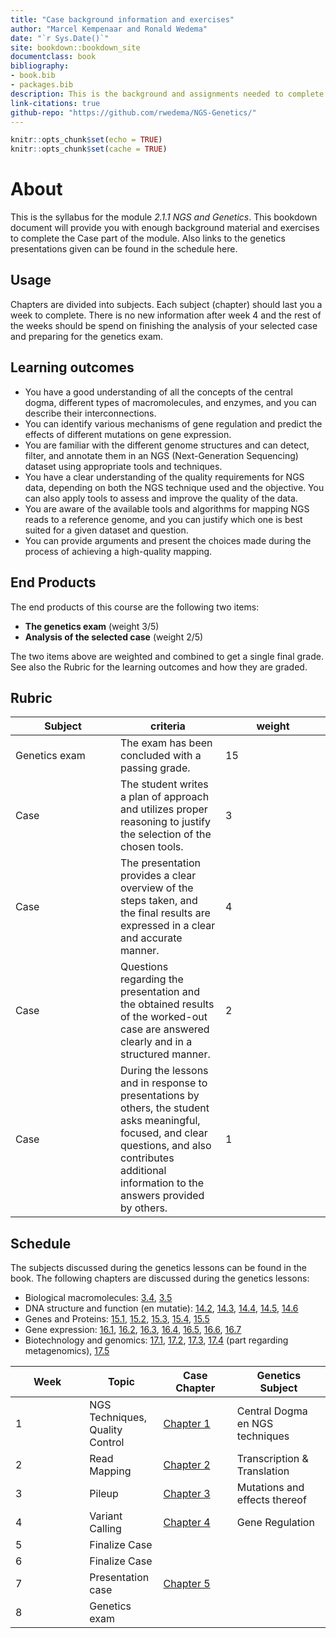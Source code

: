 ```yaml
---
title: "Case background information and exercises"
author: "Marcel Kempenaar and Ronald Wedema"
date: "`r Sys.Date()`"
site: bookdown::bookdown_site
documentclass: book
bibliography:
- book.bib
- packages.bib
description: This is the background and assignments needed to complete module 2.1.1
link-citations: true
github-repo: "https://github.com/rwedema/NGS-Genetics/"
---
```


```r
knitr::opts_chunk$set(echo = TRUE)
knitr::opts_chunk$set(cache = TRUE)
```

# About {.unnumbered}

This is the syllabus for the module *2.1.1 NGS and Genetics*. This bookdown document will provide you with enough background material and exercises to complete the Case part of the module. Also links to the genetics presentations given can be found in the schedule here.

## Usage {.unnumbered}

Chapters are divided into subjects. Each subject (chapter) should last you a week to complete. There is no new information after week 4 and the rest of the weeks should be spend on finishing the analysis of your selected case and preparing for the genetics exam.

## Learning outcomes {.unnumbered}

-   You have a good understanding of all the concepts of the central dogma, different types of macromolecules, and enzymes, and you can describe their interconnections.
-   You can identify various mechanisms of gene regulation and predict the effects of different mutations on gene expression.
-   You are familiar with the different genome structures and can detect, filter, and annotate them in an NGS (Next-Generation Sequencing) dataset using appropriate tools and techniques.
-   You have a clear understanding of the quality requirements for NGS data, depending on both the NGS technique used and the objective. You can also apply tools to assess and improve the quality of the data.
-   You are aware of the available tools and algorithms for mapping NGS reads to a reference genome, and you can justify which one is best suited for a given dataset and question.
-   You can provide arguments and present the choices made during the process of achieving a high-quality mapping.

## End Products {.unnumbered}

The end products of this course are the following two items:

-   **The genetics exam** (weight 3/5)
-   **Analysis of the selected case** (weight 2/5)

The two items above are weighted and combined to get a single final grade. See also the Rubric for the learning outcomes and how they are graded.

## Rubric {.unnumbered}

| Subject       | criteria                                                                                                                                                                                                 | weight |
|------------------------|------------------------|------------------------|
| Genetics exam | The exam has been concluded with a passing grade.                                                                                                                                                        | 15     |
| Case          | The student writes a plan of approach and utilizes proper reasoning to justify the selection of the chosen tools.                                                                                        | 3      |
| Case          | The presentation provides a clear overview of the steps taken, and the final results are expressed in a clear and accurate manner.                                                                       | 4      |
| Case          | Questions regarding the presentation and the obtained results of the worked-out case are answered clearly and in a structured manner.                                                                    | 2      |
| Case          | During the lessons and in response to presentations by others, the student asks meaningful, focused, and clear questions, and also contributes additional information to the answers provided by others. | 1      |

## Schedule {.unnumbered}

The subjects discussed during the genetics lessons can be found in the [ ]() book. The following chapters are discussed during the genetics lessons:

-   Biological macromolecules: [3.4](https://openstax.org/books/biology-2e/pages/3-4-proteins), [3.5](https://openstax.org/books/biology-2e/pages/3-5-nucleic-acids)
-   DNA structure and function (en mutatie): [14.2](https://openstax.org/books/biology-2e/pages/14-2-dna-structure-and-sequencing), [14.3](https://openstax.org/books/biology-2e/pages/14-3-basics-of-dna-replication), [14.4](https://openstax.org/books/biology-2e/pages/14-4-dna-replication-in-prokaryotes), [14.5](https://openstax.org/books/biology-2e/pages/14-5-dna-replication-in-eukaryotes), [14.6](https://openstax.org/books/biology-2e/pages/14-6-dna-repair)
-   Genes and Proteins: [15.1](https://openstax.org/books/biology-2e/pages/15-1-the-genetic-code), [15.2](https://openstax.org/books/biology-2e/pages/15-2-prokaryotic-transcription), [15.3](https://openstax.org/books/biology-2e/pages/15-3-eukaryotic-transcription), [15.4](https://openstax.org/books/biology-2e/pages/15-4-rna-processing-in-eukaryotes), [15.5](https://openstax.org/books/biology-2e/pages/15-5-ribosomes-and-protein-synthesis)
-   Gene expression: [16.1](https://openstax.org/books/biology-2e/pages/16-1-regulation-of-gene-expression), [16.2](https://openstax.org/books/biology-2e/pages/16-2-prokaryotic-gene-regulation), [16.3](https://openstax.org/books/biology-2e/pages/16-3-eukaryotic-epigenetic-gene-regulation), [16.4](https://openstax.org/books/biology-2e/pages/16-4-eukaryotic-transcription-gene-regulation), [16.5](https://openstax.org/books/biology-2e/pages/16-5-eukaryotic-post-transcriptional-gene-regulation), [16.6](https://openstax.org/books/biology-2e/pages/16-6-eukaryotic-translational-and-post-translational-gene-regulation), [16.7](https://openstax.org/books/biology-2e/pages/16-7-cancer-and-gene-regulation)
-   Biotechnology and genomics: [17.1](https://openstax.org/books/biology-2e/pages/17-1-biotechnology), [17.2](https://openstax.org/books/biology-2e/pages/17-2-mapping-genomes), [17.3](https://openstax.org/books/biology-2e/pages/17-3-whole-genome-sequencing), [17.4](https://openstax.org/books/biology-2e/pages/17-4-applying-genomics) (part regarding metagenomics), [17.5](https://openstax.org/books/biology-2e/pages/17-5-genomics-and-proteomics)

| Week | Topic                           | Case Chapter               | Genetics Subject                |
|-----------------|-----------------|-----------------|---------------------|
| 1    | NGS Techniques, Quality Control | [Chapter 1](#intro)        | Central Dogma en NGS techniques |
| 2    | Read Mapping                    | [Chapter 2](#mapping)      | Transcription & Translation     |
| 3    | Pileup                          | [Chapter 3](#pileup)       | Mutations and effects thereof   |
| 4    | Variant Calling                 | [Chapter 4](#variants)     | Gene Regulation                 |
| 5    | Finalize Case                   |                            |                                 |
| 6    | Finalize Case                   |                            |                                 |
| 7    | Presentation case               | [Chapter 5](#presentation) |                                 |
| 8    | Genetics exam                   |                            |                                 |
